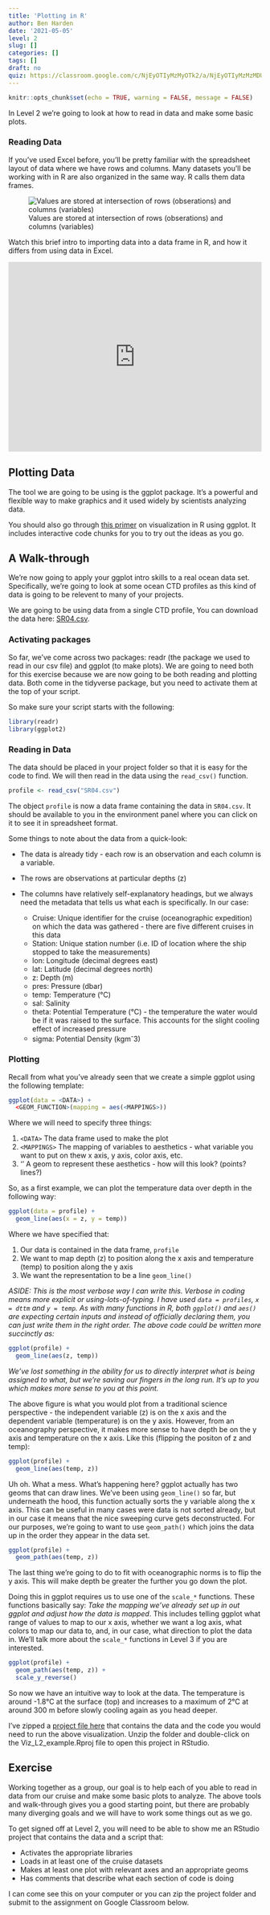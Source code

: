 ```yaml
---
title: 'Plotting in R'
author: Ben Harden
date: '2021-05-05'
level: 2
slug: []
categories: []
tags: []
draft: no
quiz: https://classroom.google.com/c/NjEyOTIyMzMyOTk2/a/NjEyOTIyMzMzMDUz/details
---
```


```r
knitr::opts_chunk$set(echo = TRUE, warning = FALSE, message = FALSE)
```

In Level 2 we're going to look at how to read in data and make some basic plots.

### Reading Data

If you've used Excel before, you'll be pretty familiar with the spreadsheet layout of data where we have rows and columns. Many datasets you'll be working with in R are also organized in the same way. R calls them data frames.

![Values are stored at intersection of rows (obserations) and columns (variables)](tidy_1.png)

Watch this brief intro to importing data into a data frame in R, and how it differs from using data in Excel.

<div style="padding:75% 0 0 0;position:relative;"><iframe src="https://player.vimeo.com/video/555320284?badge=0&amp;autopause=0&amp;player_id=0&amp;app_id=58479" frameborder="0" allow="autoplay; fullscreen; picture-in-picture" allowfullscreen style="position:absolute;top:0;left:0;width:100%;height:100%;" title="Sequence 01.mov"></iframe></div><script src="https://player.vimeo.com/api/player.js"></script>

## Plotting Data

The tool we are going to be using is the ggplot package. It's a powerful and flexible way to make graphics and it used widely by scientists analyzing data.

You should also go through [this primer](https://rstudio.cloud/learn/primers/1.1) on visualization in R using ggplot. It includes interactive code chunks for you to try out the ideas as you go.

## A Walk-through

We're now going to apply your ggplot intro skills to a real ocean data set. Specifically, we're going to look at some ocean CTD profiles as this kind of data is going to be relevent to many of your projects.

We are going to be using data from a single CTD profile, You can download the data here: [SR04.csv](SR04.csv).

### Activating packages

So far, we've come across two packages: readr (the package we used to read in our csv file) and ggplot (to make plots). We are going to need both for this exercise because we are now going to be both reading and plotting data. Both come in the tidyverse package, but you need to activate them at the top of your script.

So make sure your script starts with the following:

```r
library(readr)
library(ggplot2)
```

### Reading in Data

The data should be placed in your project folder so that it is easy for the code to find. We will then read in the data using the `read_csv()` function.

```r
profile <- read_csv("SR04.csv")
```

The object `profile` is now a data frame containing the data in `SR04.csv`. It should be available to you in the environment panel where you can click on it to see it in spreadsheet format.

Some things to note about the data from a quick-look:

* The data is already tidy - each row is an observation and each column is a variable.

* The rows are observations at particular depths (z)

* The columns have relatively self-explanatory headings, but we always need the metadata that tells us what each is specifically. In our case:
    + Cruise: Unique identifier for the cruise (oceanographic expedition) on which the data was gathered - there are five different cruises in this data
    + Station: Unique station number (i.e. ID of location where the ship stopped to take the measurements)
    + lon: Longitude (decimal degrees east)
    + lat: Latitude (decimal degrees north)
    + z: Depth (m)
    + pres: Pressure (dbar)
    + temp: Temperature (°C)
    + sal: Salinity
    + theta: Potential Temperature (°C) - the temperature the water would be if it was raised to the surface. This accounts for the slight cooling effect of increased pressure
    + sigma: Potential Density (kgm^-^3)  

### Plotting

Recall from what you've already seen that we create a simple ggplot using the following template:

```r
ggplot(data = <DATA>) + 
  <GEOM_FUNCTION>(mapping = aes(<MAPPINGS>))
```

Where we will need to specify three things:

1. `<DATA>` The data frame used to make the plot
1. `<MAPPINGS>` The mapping of variables to aesthetics - what variable you want to put on thew x axis, y axis, color axis, etc.
1. '<GEOM_FUNCTION>' A geom to represent these aesthetics - how will this look? (points? lines?)

So, as a first example, we can plot the temperature data over depth in the following way:

```r
ggplot(data = profile) +
  geom_line(aes(x = z, y = temp))
```

Where we have specified that:

1. Our data is contained in the data frame, `profile`
1. We want to map depth (z) to position along the x axis and temperature (temp) to position along the y axis
1. We want the representation to be a line `geom_line()`

*ASIDE: This is the most verbose way I can write this. Verbose in coding means more explicit or using-lots-of-typing. I have used `data = profiles`, `x = dttm` and `y = temp`. As with many functions in R, both `ggplot()` and `aes()` are expecting certain inputs and instead of officially declaring them, you can just write them in the right order. The above code could be written more succinctly as:*


```r
ggplot(profile) +
  geom_line(aes(z, temp))
```

*We've lost something in the ability for us to directly interpret what is being assigned to what, but we're saving our fingers in the long run. It's up to you which makes more sense to you at this point.*

The above figure is what you would plot from a traditional science perspective - the independent variable (z) is on the x axis and the dependent variable (temperature) is on the y axis. However, from an oceanography perspective, it makes more sense to have depth be on the y axis and temperature on the x axis. Like this (flipping the positon of z and temp):

```r
ggplot(profile) +
  geom_line(aes(temp, z))
```

Uh oh. What a mess. What's happening here? ggplot actually has two geoms that can draw lines. We've been using `geom_line()` so far, but underneath the hood, this function actually sorts the y variable along the x axis. This can be useful in many cases were data is not sorted already, but in our case it means that the nice sweeping curve gets deconstructed. For our purposes, we're going to want to use `geom_path()` which joins the data up in the order they appear in the data set.

```r
ggplot(profile) +
  geom_path(aes(temp, z))
```

The last thing we're going to do to fit with oceanographic norms is to flip the y axis. This will make depth be greater the further you go down the plot.

Doing this in ggplot requires us to use one of the `scale_*` functions. These functions basically say: *Take the mapping we've already set up in out ggplot and adjust how the data is mapped*. This includes telling ggplot what range of values to map to our x axis, whether we want a log axis, what colors to map our data to, and, in our case, what direction to plot the data in. We'll talk more about the `scale_*` functions in Level 3 if you are interested.

```r
ggplot(profile) +
  geom_path(aes(temp, z)) +
  scale_y_reverse()
```

So now we have an intuitive way to look at the data. The temperature is around -1.8°C at the surface (top) and increases to a maximum of 2°C at around 300 m before slowly cooling again as you head deeper.

I've zipped a [project file here](Viz_L2_example.zip) that contains the data and the code you would need to run the above visualization. Unzip the folder and double-click on the Viz_L2_example.Rproj file to open this project in RStudio. 

## Exercise

Working together as a group, our goal is to help each of you able to read in data from our cruise and make some basic plots to analyze. The above tools and walk-through gives you a good starting point, but there are probably many diverging goals and we will have to work some things out as we go.

To get signed off at Level 2, you will need to be able to show me an RStudio project that contains the data and a script that:

* Activates the appropriate libraries
* Loads in at least one of the cruise datasets
* Makes at least one plot with relevant axes and an appropriate geoms
* Has comments that describe what each section of code is doing

I can come see this on your computer or you can zip the project folder and submit to the assignment on Google Classroom below.
